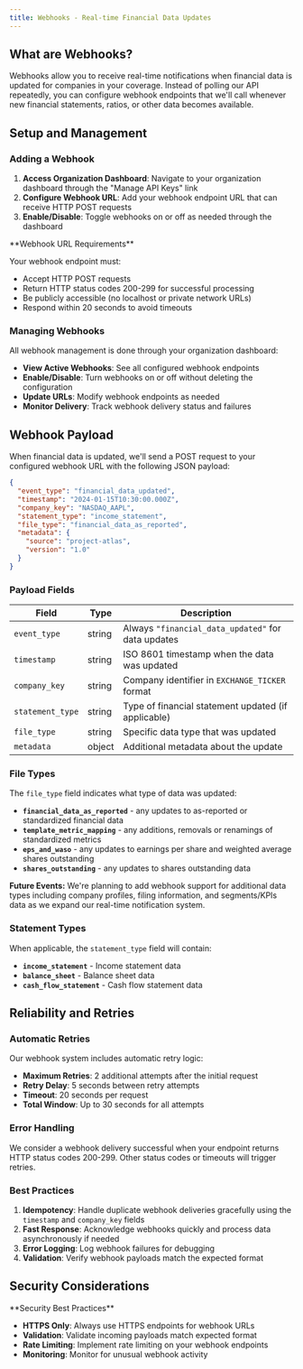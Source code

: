```yaml
---
title: Webhooks - Real-time Financial Data Updates
---
```


## What are Webhooks?

Webhooks allow you to receive real-time notifications when financial data is updated for companies in your coverage. Instead of polling our API repeatedly, you can configure webhook endpoints that we'll call whenever new financial statements, ratios, or other data becomes available.

## Setup and Management

### Adding a Webhook

1. **Access Organization Dashboard**: Navigate to your organization dashboard through the "Manage API Keys" link
2. **Configure Webhook URL**: Add your webhook endpoint URL that can receive HTTP POST requests
3. **Enable/Disable**: Toggle webhooks on or off as needed through the dashboard

<Warning>
**Webhook URL Requirements**

Your webhook endpoint must:
- Accept HTTP POST requests
- Return HTTP status codes 200-299 for successful processing
- Be publicly accessible (no localhost or private network URLs)
- Respond within 20 seconds to avoid timeouts
</Warning>

### Managing Webhooks

All webhook management is done through your organization dashboard:

- **View Active Webhooks**: See all configured webhook endpoints
- **Enable/Disable**: Turn webhooks on or off without deleting the configuration
- **Update URLs**: Modify webhook endpoints as needed
- **Monitor Delivery**: Track webhook delivery status and failures

## Webhook Payload

When financial data is updated, we'll send a POST request to your configured webhook URL with the following JSON payload:

```json
{
  "event_type": "financial_data_updated",
  "timestamp": "2024-01-15T10:30:00.000Z",
  "company_key": "NASDAQ_AAPL",
  "statement_type": "income_statement",
  "file_type": "financial_data_as_reported",
  "metadata": {
    "source": "project-atlas",
    "version": "1.0"
  }
}
```

### Payload Fields

| Field            | Type   | Description                                         |
| ---------------- | ------ | --------------------------------------------------- |
| `event_type`     | string | Always `"financial_data_updated"` for data updates  |
| `timestamp`      | string | ISO 8601 timestamp when the data was updated        |
| `company_key`    | string | Company identifier in `EXCHANGE_TICKER` format      |
| `statement_type` | string | Type of financial statement updated (if applicable) |
| `file_type`      | string | Specific data type that was updated                 |
| `metadata`       | object | Additional metadata about the update                |

### File Types

The `file_type` field indicates what type of data was updated:

- **`financial_data_as_reported`** - any updates to as-reported or standardized financial data
- **`template_metric_mapping`** - any additions, removals or renamings of standardized metrics
- **`eps_and_waso`** - any updates to earnings per share and weighted average shares outstanding
- **`shares_outstanding`** - any updates to shares outstanding data

**Future Events:**
We're planning to add webhook support for additional data types including company profiles, filing information, and segments/KPIs data as we expand our real-time notification system.

### Statement Types

When applicable, the `statement_type` field will contain:

- **`income_statement`** - Income statement data
- **`balance_sheet`** - Balance sheet data
- **`cash_flow_statement`** - Cash flow statement data

## Reliability and Retries

### Automatic Retries

Our webhook system includes automatic retry logic:

- **Maximum Retries**: 2 additional attempts after the initial request
- **Retry Delay**: 5 seconds between retry attempts
- **Timeout**: 20 seconds per request
- **Total Window**: Up to 30 seconds for all attempts

### Error Handling

We consider a webhook delivery successful when your endpoint returns HTTP status codes 200-299. Other status codes or timeouts will trigger retries.

### Best Practices

1. **Idempotency**: Handle duplicate webhook deliveries gracefully using the `timestamp` and `company_key` fields
2. **Fast Response**: Acknowledge webhooks quickly and process data asynchronously if needed
3. **Error Logging**: Log webhook failures for debugging
4. **Validation**: Verify webhook payloads match the expected format

## Security Considerations

<Info>
**Security Best Practices**

- **HTTPS Only**: Always use HTTPS endpoints for webhook URLs
- **Validation**: Validate incoming payloads match expected format
- **Rate Limiting**: Implement rate limiting on your webhook endpoints
- **Monitoring**: Monitor for unusual webhook activity
</Info>
